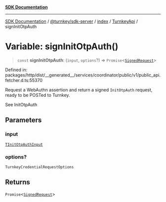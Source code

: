 [**SDK Documentation**](../../../../../../README.mdx)

***

[SDK Documentation](../../../../../../packages.mdx) / [@turnkey/sdk-server](../../../../README.mdx) / [index](../../../README.mdx) / [TurnkeyApi](../README.mdx) / signInitOtpAuth

# Variable: signInitOtpAuth()

> `const` **signInitOtpAuth**: (`input`, `options`?) => `Promise`\<[`SignedRequest`](../../../../../http/index/type-aliases/SignedRequest.mdx)\>

Defined in: packages/http/dist/\_\_generated\_\_/services/coordinator/public/v1/public\_api.fetcher.d.ts:55370

Request a WebAuthn assertion and return a signed `InitOtpAuth` request, ready to be POSTed to Turnkey.

See InitOtpAuth

## Parameters

### input

[`TInitOtpAuthInput`](../type-aliases/TInitOtpAuthInput.mdx)

### options?

`TurnkeyCredentialRequestOptions`

## Returns

`Promise`\<[`SignedRequest`](../../../../../http/index/type-aliases/SignedRequest.mdx)\>
